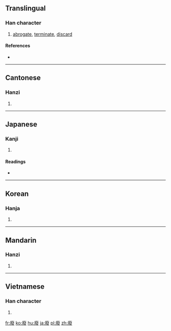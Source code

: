 {{also|废|廃}}
==Translingual==

===Han character===
{{Han char|rn=53|rad=广|as=12|sn=15|four=0024<sub>7</sub>|canj=戈弓人水 (INOE)}}

# [[abrogate]], [[terminate]], [[discard]]

====References====
* {{Han ref|kx=0351.020|dkj=09492|dj=0662.050|hdz=20903.100|uh=5EE2|ud=24290|bh=BC6F|bd=48239}}

----

==Cantonese==

===Hanzi===
{{yue-hanzi|jyut=|y=fai3|sim=废}}

# {{defn|lang=yue|sort=广12}}

----

==Japanese==

===Kanji===
{{ja-kanji|grade=|rs=广12}}

# {{defn|lang=ja|sort=广12}}

====Readings====
* {{ja-readings|on=[[はい]] (hai)|kun=[[すたれる]] (sutareru), [[ふす]] (fusu), [[おちる]] (ochiru)}}

----

==Korean==

===Hanja===
{{ko-hanja|hangeul=폐|rv=pye|mr=p'ye}}

# {{defn|lang=ko|sort=广12}}

----

==Mandarin==

===Hanzi===
{{cmn-hanzi|sim=废|pin=[[fèi]] ([[fei4]]), [[jiè]] ([[jie4]])|wg=fei<sup>4</sup>, chieh<sup>4</sup>}}

# {{defn|lang=cmn|sort=广12}}

----

==Vietnamese==

===Han character===
{{vi-hantu|[[phế]]|rs=广12}}

# {{defn|lang=vi|sort=广12}}

[[fr:廢]]
[[ko:廢]]
[[hu:廢]]
[[ja:廢]]
[[pl:廢]]
[[zh:廢]]
